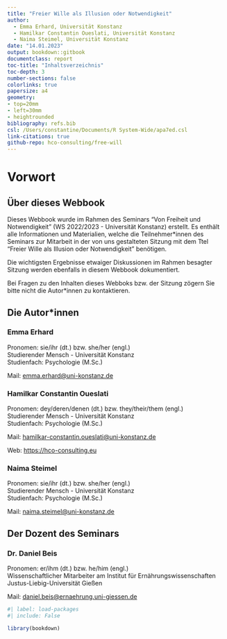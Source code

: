 ```yaml
---
title: "Freier Wille als Illusion oder Notwendigkeit"
author:
  - Emma Erhard, Universität Konstanz
  - Hamilkar Constantin Oueslati, Universität Konstanz
  - Naima Steimel, Universität Konstanz
date: "14.01.2023"
output: bookdown::gitbook
documentclass: report
toc-title: "Inhaltsverzeichnis"
toc-depth: 3
number-sections: false
colorlinks: true
papersize: a4
geometry:
- top=20mm
- left=30mm
- heightrounded
bibliography: refs.bib
csl: /Users/constantine/Documents/R System-Wide/apa7ed.csl
link-citations: true
github-repo: hco-consulting/free-will
---
```


# Vorwort {.unnumbered}

## Über dieses Webbook {.unnumbered}

Dieses Webbook wurde im Rahmen des Seminars "Von Freiheit und Notwendigkeit" (WS 2022/2023 - Universität Konstanz) erstellt.
Es enthält alle Informationen und Materialien, welche die Teilnehmer*innen des Seminars zur Mitarbeit in der von uns gestalteten Sitzung mit dem Ttel "Freier Wille als Illusion oder Notwendigkeit" benötigen. 

Die wichtigsten Ergebnisse etwaiger Diskussionen im Rahmen besagter Sitzung werden ebenfalls in diesem Webbook dokumentiert.

Bei Fragen zu den Inhalten dieses Webboks bzw. der Sitzung zögern Sie bitte nicht die Autor*innen zu kontaktieren.

## Die Autor\*innen {.unnumbered}

### Emma Erhard {.unnumbered}

Pronomen: sie/ihr (dt.) bzw. she/her (engl.)\
Studierender Mensch - Universität Konstanz\
Studienfach: Psychologie (M.Sc.)\

Mail: [emma.erhard\@uni-konstanz.de](mailto:emma.erhard@uni-konstanz.de?subject=Freier%20Wille%20als%20Illusion%20oder%20Notwendigkeit "Mail an Emma Erhard")

### Hamilkar Constantin Oueslati {.unnumbered}

Pronomen: dey/deren/denen (dt.) bzw. they/their/them (engl.)\
Studierender Mensch - Universität Konstanz\
Studienfach: Psychologie (M.Sc.)\

Mail: [hamilkar-constantin.oueslati\@uni-konstanz.de](mailto:hamilkar-constantin.oueslati@uni-konstanz.de?subject=Freier%20Wille%20als%20Illusion%20oder%20Notwendigkeit "Mail an Hamilkar Constantin Oueslati")

Web: <https://hco-consulting.eu>

### Naima Steimel {.unnumbered}

Pronomen: sie/ihr (dt.) bzw. she/her (engl.)\
Studierender Mensch - Universität Konstanz\
Studienfach: Psychologie (M.Sc.)\

Mail: [naima.steimel\@uni-konstanz.de](mailto:naima.steimel@uni-konstanz.de?subject=Freier%20Wille%20als%20Illusion%20oder%20Notwendigkeit "Mail an Naima Steimel")

## Der Dozent des Seminars {.unnumbered}

### Dr. Daniel Beis {.unnumbered}

Pronomen: er/ihm (dt.) bzw. he/him (engl.)\
Wissenschaftlicher Mitarbeiter am Institut für Ernährungswissenschaften\
Justus-Liebig-Universität Gießen\

Mail: [daniel.beis\@ernaehrung.uni-giessen.de](mailto:\?subject=Seminar%20Freier%20Wille%20als%20Illusion%20oder%20Notwendigkeit%20-%20Universität%20Konstanz "Mail an Dr. Daniel Beis")

```r
#| label: load-packages
#| include: False

library(bookdown)

```
